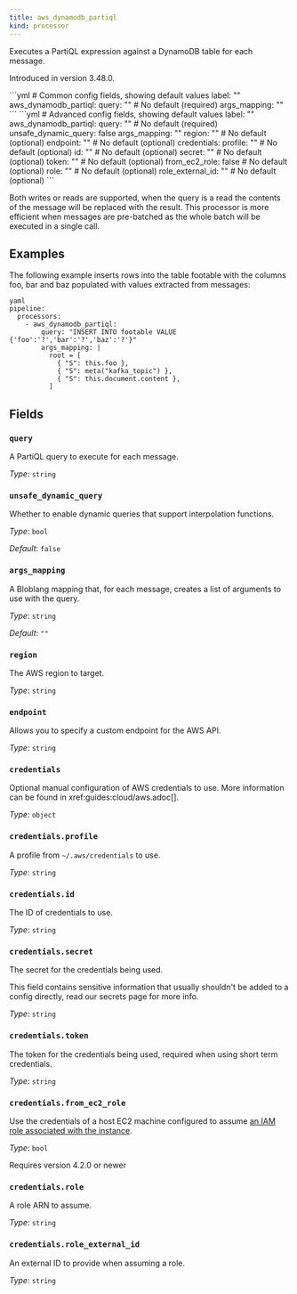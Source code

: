 ```yaml
---
title: aws_dynamodb_partiql
kind: processor
---
```


Executes a PartiQL expression against a DynamoDB table for each message.

Introduced in version 3.48.0.


<Tabs>
<TabItem label="Common">
```yml
# Common config fields, showing default values
label: ""
aws_dynamodb_partiql:
  query: "" # No default (required)
  args_mapping: ""
```
</TabItem>
<TabItem label="Advanced">
```yml
# Advanced config fields, showing default values
label: ""
aws_dynamodb_partiql:
  query: "" # No default (required)
  unsafe_dynamic_query: false
  args_mapping: ""
  region: "" # No default (optional)
  endpoint: "" # No default (optional)
  credentials:
    profile: "" # No default (optional)
    id: "" # No default (optional)
    secret: "" # No default (optional)
    token: "" # No default (optional)
    from_ec2_role: false # No default (optional)
    role: "" # No default (optional)
    role_external_id: "" # No default (optional)
```
</TabItem>
</Tabs>

Both writes or reads are supported, when the query is a read the contents of the message will be replaced with the result. This processor is more efficient when messages are pre-batched as the whole batch will be executed in a single call.

## Examples

<Tabs>
<TabItem label="Insert">
The following example inserts rows into the table footable with the columns foo, bar and baz populated with values extracted from messages:

```
yaml
pipeline:
  processors:
    - aws_dynamodb_partiql:
        query: "INSERT INTO footable VALUE {'foo':'?','bar':'?','baz':'?'}"
        args_mapping: |
          root = [
            { "S": this.foo },
            { "S": meta("kafka_topic") },
            { "S": this.document.content },
          ]

```

</TabItem>
</Tabs>

## Fields

### `query`

A PartiQL query to execute for each message.


*Type*: `string`


### `unsafe_dynamic_query`

Whether to enable dynamic queries that support interpolation functions.


*Type*: `bool`

*Default*: `false`

### `args_mapping`

A Bloblang mapping that, for each message, creates a list of arguments to use with the query.


*Type*: `string`

*Default*: `""`

### `region`

The AWS region to target.


*Type*: `string`


### `endpoint`

Allows you to specify a custom endpoint for the AWS API.


*Type*: `string`


### `credentials`

Optional manual configuration of AWS credentials to use. More information can be found in xref:guides:cloud/aws.adoc[].


*Type*: `object`


### `credentials.profile`

A profile from `~/.aws/credentials` to use.


*Type*: `string`


### `credentials.id`

The ID of credentials to use.


*Type*: `string`


### `credentials.secret`

The secret for the credentials being used.
<Aside type="caution" title="Sensitive Information">
	This field contains sensitive information that usually shouldn't be added to a config directly, read our secrets page for more info.
</Aside>



*Type*: `string`


### `credentials.token`

The token for the credentials being used, required when using short term credentials.


*Type*: `string`


### `credentials.from_ec2_role`

Use the credentials of a host EC2 machine configured to assume [an IAM role associated with the instance](https://docs.aws.amazon.com/IAM/latest/UserGuide/id_roles_use_switch-role-ec2.html).


*Type*: `bool`

Requires version 4.2.0 or newer

### `credentials.role`

A role ARN to assume.


*Type*: `string`


### `credentials.role_external_id`

An external ID to provide when assuming a role.


*Type*: `string`




